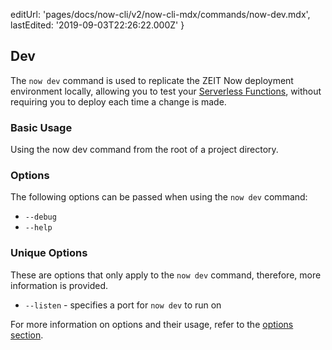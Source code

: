 
  editUrl: 'pages/docs/now-cli/v2/now-cli-mdx/commands/now-dev.mdx',
  lastEdited: '2019-09-03T22:26:22.000Z'
}

## Dev

The `now dev` command is used to replicate the ZEIT Now deployment environment locally, allowing you to test your [Serverless Functions](/docs/v2/serverless-functions), without requiring you to deploy each time a change is made.

### Basic Usage

<Snippet dark text="now dev" />
<Caption>Using the <InlineCode>now dev</InlineCode> command from the root of a project directory.</Caption>

### Options

The following options can be passed when using the `now dev` command:

- `--debug`
- `--help`

### Unique Options

These are options that only apply to the `now dev` command, therefore, more information is provided.

- `--listen` - specifies a port for `now dev` to run on

For more information on options and their usage, refer to the [options section](#options).
